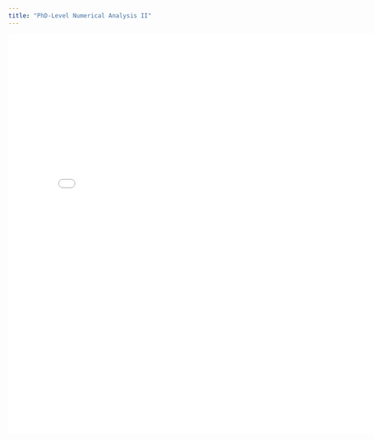 ```yaml
---
title: "PhD-Level Numerical Analysis II"
---
```


<embed src="pdf/PhD Numerical Analysis II.pdf" width="800px" height="800px" />

